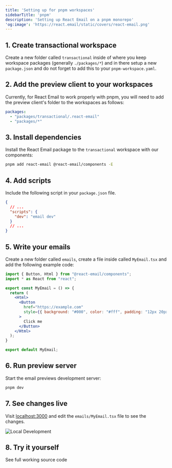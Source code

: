 ```yaml
---
title: 'Setting up for pnpm workspaces'
sidebarTitle: 'pnpm'
description: 'Setting up React Email on a pnpm monorepo'
'og:image': 'https://react.email/static/covers/react-email.png'
---
```


## 1. Create transactional workspace

Create a new folder called `transactional` inside of where you keep workspace packages (generally `./packages/*`) and in there setup a new `package.json` and do not forget to add this to your `pnpm-workspace.yaml`.

## 2. Add the preview client to your workspaces

Currently, for React Email to work properly with pnpm, you will need to add
the preview client's folder to the workspaces as follows:

```yaml pnpm-workspace.yaml
packages:
  - "packages/transactional/.react-email"
  - "packages/*"
```

## 3. Install dependencies

Install the React Email package to the `transactional` workspace with our components:

```sh packages/transactional
pnpm add react-email @react-email/components -E
```

## 4. Add scripts

Include the following script in your `package.json` file.

```json packages/transactional/package.json
{
  // ...
  "scripts": {
    "dev": "email dev"
  }
  // ...
}
```

## 5. Write your emails

Create a new folder called `emails`, create a file inside called `MyEmail.tsx` and add the following example code:

```jsx packages/transactional/emails/MyEmail.tsx
import { Button, Html } from "@react-email/components";
import * as React from "react";

export const MyEmail = () => {
  return (
    <Html>
      <Button
        href="https://example.com"
        style={{ background: "#000", color: "#fff", padding: "12px 20px" }}
      >
        Click me
      </Button>
    </Html>
  );
}

export default MyEmail;
```

## 6. Run preview server

Start the email previews development server:

```sh packages/transactional
pnpm dev
```

## 7. See changes live

Visit [localhost:3000](http://localhost:3000) and edit the `emails/MyEmail.tsx` file to see the changes.

<Frame>
  <img alt="Local Development" src="/images/local-dev.png" />
</Frame>

## 8. Try it yourself

<Card title="Pnpm Turborepo workspaces example" icon="arrow-up-right-from-square" href="https://github.com/resend/react-email-turborepo-pnpm-example">
  See full working source code
</Card>
